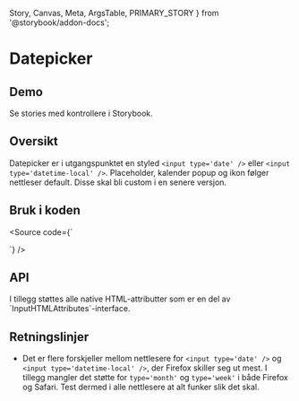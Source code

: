   Story,
  Canvas,
  Meta,
  ArgsTable,
  PRIMARY_STORY
} from '@storybook/addon-docs';

<Meta title="Design system/Datepicker/API" component={Datepicker} />

# Datepicker

<ComponentLinkRow
  docsHref="https://design.domstol.no/987b33f71/p/73c4d3-datepicker/b/369590"
  figmaHref="https://www.figma.com/file/ewqSDmkgqDQ5PyOsRp4V5b/?node-id=155%3A38"
  githubHref="https://github.com/domstolene/designsystem/tree/master/components/src/components/Datepicker"
/>

## Demo

<Canvas>
  <Story id="design-system-datepicker--default" />
</Canvas>

<Canvas>
  <Story id="design-system-datepicker--with-label" />
</Canvas>

<Canvas>
  <Story id="design-system-datepicker--datetime" />
</Canvas>

<Canvas>
  <Story id="design-system-datepicker--datetime-with-label" />
</Canvas>

Se stories med kontrollere i <Typography externalLink typographyType='a' href='https://domstolene.github.io/designsystem/?path=/story/design-system-datepicker'>Storybook</Typography>.

## Oversikt

Datepicker er i utgangspunktet en styled `<input type='date' />` eller `<input type='datetime-local' />`. Placeholder, kalender popup og ikon følger nettleser default. Disse skal bli custom i en senere versjon.

## Bruk i koden

<Source code={`

<Datepicker label="Dato" />
`} />

## API

<ArgsTable story={PRIMARY_STORY} />
I tillegg støttes alle native HTML-attributter som er en del av `InputHTMLAttributes<HTMLInputElement>`-interface.

## Retningslinjer

- Det er flere forskjeller mellom nettlesere for `<input type='date' />` og `<input type='datetime-local' />`, der Firefox skiller seg ut mest. I tillegg mangler det støtte for `type='month'` og `type='week'` i både Firefox og Safari. Test dermed i alle nettlesere at alt funker slik det skal.
